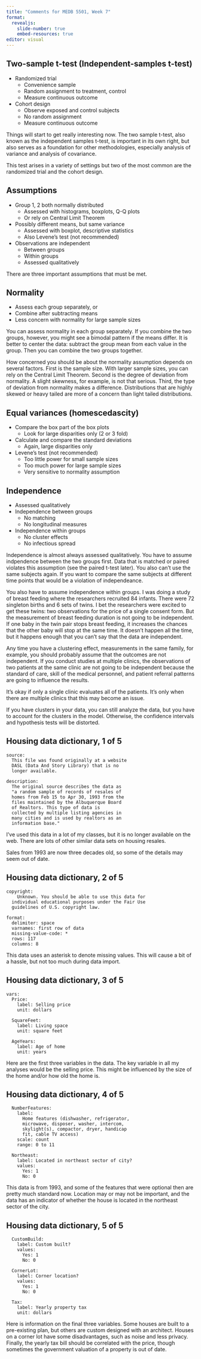 ```yaml
---
title: "Comments for MEDB 5501, Week 7"
format: 
  revealjs:
    slide-number: true
    embed-resources: true
editor: visual
---
```


## Two-sample t-test (Independent-samples t-test)

-   Randomized trial
    -   Convenience sample
    -   Random assignment to treatment, control
    -   Measure continuous outcome
-   Cohort design
    -   Observe exposed and control subjects
    -   No random assignment
    -   Measure continuous outcome

::: notes
Things will start to get really interesting now. The two sample t-test, also known as the independent samples t-test, is important in its own right, but also serves as a foundation for other methodologies, especially analysis of variance and analysis of covariance.

This test arises in a variety of settings but two of the most common are the randomized trial and the cohort design.
:::

## Assumptions

-   Group 1, 2 both normally distributed
    -   Assessed with histograms, boxplots, Q-Q plots
    -   Or rely on Central Limit Theorem
-   Possibly different means, but same variance
    -   Assessed with boxplot, descriptive statistics
    -   Also Levene's test (not recommended)
-   Observations are independent
    -   Between groups
    -   Within groups
    -   Assessed qualitatively

::: notes
There are three important assumptions that must be met.
:::

## Normality

-   Assess each group separately, or
-   Combine after subtracting means
-   Less concern with normality for large sample sizes

::: notes
You can assess normality in each group separately. If you combine the two groups, however, you might see a bimodal pattern if the means differ. It is better to center the data: subtract the group mean from each value in the group. Then you can combine the two groups together.

How concerned you should be about the normality assumption depends on several factors. First is the sample size. With larger sample sizes, you can rely on the Central Limit Theorem. Second is the degree of deviation from normality. A slight skewness, for example, is not that serious. Third, the type of deviation from normality makes a difference. Distributions that are highly skewed or heavy tailed are more of a concern than light tailed distributions.
:::

## Equal variances (homescedascity)

-   Compare the box part of the box plots
    -   Look for large disparities only (2 or 3 fold)
-   Calculate and compare the standard deviations
    -   Again, large disparities only
-   Levene's test (not recommended)
    -   Too little power for small sample sizes
    -   Too much power for large sample sizes
    -   Very sensitive to normality assumption

::: notes
:::

## Independence

-   Assessed qualitatively
-   Independence between groups
    -   No matching
    -   No longitudinal measures
-   Independence within groups
    -   No cluster effects
    -   No infectious spread

::: notes
Independence is almost always assessed qualitatively. You have to assume indpendence between the two groups first. Data that is matched or paired violates this assumption (see the paired t-test later). You also can't use the same subjects again. If you want to compare the same subjects at different time points that would be a violation of independeance.

You also have to assume independence within groups. I was doing a study of breast feeding where the researchers recruited 84 infants. There were 72 singleton births and 6 sets of twins. I bet the researchers were excited to get these twins: two observations for the price of a single consent form. But the measurement of breast feeding duration is not going to be independent. If one baby in the twin pair stops breast feeding, it increases the chances that the other baby will stop at the same time. It doesn't happen all the time, but it happens enough that you can't say that the data are independent.

Any time you have a clustering effect, measurements in the same family, for example, you should probably assume that the outcomes are not independent. If you conduct studies at multiple clinics, the observations of two patients at the same clinic are not going to be independent because the standard of care, skill of the medical personnel, and patient referral patterns are going to influence the results.

It's okay if only a single clinic evaluates all of the patients. It's only when there are multiple clinics that this may become an issue.

If you have clusters in your data, you can still analyze the data, but you have to account for the clusters in the model. Otherwise, the confidence intervals and hypothesis tests will be distorted.
:::

## Housing data dictionary, 1 of 5

```         
source: 
  This file was found originally at a website 
  DASL (Data And Story Library) that is no 
  longer available. 

description:  
  The original source describes the data as
  "a random sample of records of resales of 
  homes from Feb 15 to Apr 30, 1993 from the
  files maintained by the Albuquerque Board 
  of Realtors. This type of data is 
  collected by multiple listing agencies in
  many cities and is used by realtors as an
  information base."
```

::: notes
I've used this data in a lot of my classes, but it is no longer available on the web. There are lots of other similar data sets on housing resales.

Sales from 1993 are now three decades old, so some of the details may seem out of date.
:::

## Housing data dictionary, 2 of 5

```         
copyright:  
    Unknown. You should be able to use this data for
  individual educational purposes under the Fair Use
  guidelines of U.S. copyright law.

format: 
  delimiter: space
  varnames: first row of data
  missing-value-code: *
  rows: 117
  columns: 8
```

::: notes
This data uses an asterisk to denote missing values. This will cause a bit of a hassle, but not too much during data import.
:::

## Housing data dictionary, 3 of 5

```         
vars:
  Price:
    label: Selling price
    unit: dollars
    
  SquareFeet:
    label: Living space
    unit: square feet
    
  AgeYears:
    label: Age of home
    unit: years
```

::: notes
Here are the first three variables in the data. The key variable in all my analyses would be the selling price. This might be influenced by the size of the home and/or how old the home is.
:::

## Housing data dictionary, 4 of 5

```         
  NumberFeatures:
    label: 
      Home features (dishwasher, refrigerator,
      microwave, disposer, washer, intercom, 
      skylight(s), compactor, dryer, handicap
      fit, cable TV access)
    scale: count
    range: 0 to 11  
    
  Northeast:
    label: Located in northeast sector of city?
    values:
      Yes: 1
      No: 0
```

::: notes
This data is from 1993, and some of the features that were optional then are pretty much standard now. Location may or may not be important, and the data has an indicator of whether the house is located in the northeast sector of the city.
:::

## Housing data dictionary, 5 of 5

```         
  CustomBuild:
    label: Custom built?
    values:
      Yes: 1
      No: 0
    
  CornerLot:
    label: Corner location?
    values:
      Yes: 1
      No: 0

  Tax:
    label: Yearly property tax
    unit: dollars
```

::: notes
Here is information on the final three variables. Some houses are built to a pre-existing plan, but others are custom designed with an architect. Houses on a corner lot have some disadvantages, such as noise and less privacy. Finally, the yearly tax bill should be correlated with the price, though sometimes the government valuation of a property is out of date.
:::

